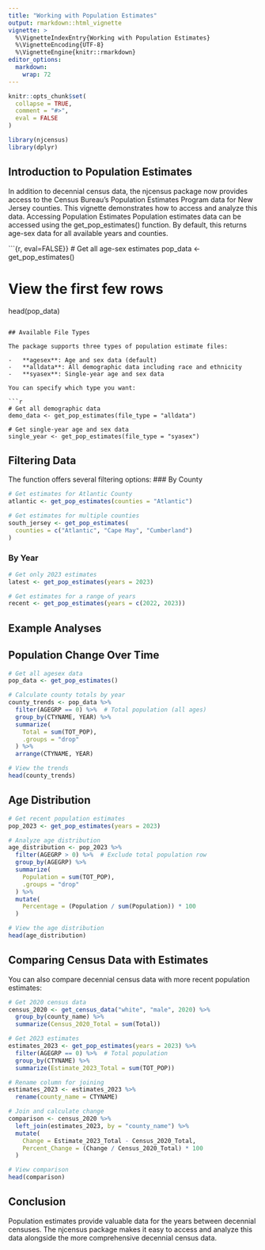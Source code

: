 ```yaml
---
title: "Working with Population Estimates"
output: rmarkdown::html_vignette
vignette: >
  %\VignetteIndexEntry{Working with Population Estimates}
  %\VignetteEncoding{UTF-8}
  %\VignetteEngine{knitr::rmarkdown}
editor_options: 
  markdown: 
    wrap: 72
---
```


```r
knitr::opts_chunk$set(
  collapse = TRUE,
  comment = "#>", 
  eval = FALSE
)
```

```r
library(njcensus)
library(dplyr)
```

## Introduction to Population Estimates

In addition to decennial census data, the njcensus package now provides access to the Census Bureau's Population Estimates Program data for New Jersey counties. This vignette demonstrates how to access and analyze this data. Accessing Population Estimates Population estimates data can be accessed using the get_pop_estimates() function. By default, this returns age-sex data for all available years and counties.

```{r, eval=FALSE}}
# Get all age-sex estimates
pop_data <- get_pop_estimates()

# View the first few rows
head(pop_data)
```

## Available File Types

The package supports three types of population estimate files:

-   **agesex**: Age and sex data (default)
-   **alldata**: All demographic data including race and ethnicity
-   **syasex**: Single-year age and sex data

You can specify which type you want:

```r
# Get all demographic data
demo_data <- get_pop_estimates(file_type = "alldata")

# Get single-year age and sex data
single_year <- get_pop_estimates(file_type = "syasex")
```

## Filtering Data

The function offers several filtering options: 
### By County

```r
# Get estimates for Atlantic County
atlantic <- get_pop_estimates(counties = "Atlantic")

# Get estimates for multiple counties
south_jersey <- get_pop_estimates(
  counties = c("Atlantic", "Cape May", "Cumberland")
)
```

### By Year

```r
# Get only 2023 estimates
latest <- get_pop_estimates(years = 2023)

# Get estimates for a range of years
recent <- get_pop_estimates(years = c(2022, 2023))
```

## Example Analyses 

## Population Change Over Time

```r
# Get all agesex data
pop_data <- get_pop_estimates()

# Calculate county totals by year
county_trends <- pop_data %>%
  filter(AGEGRP == 0) %>%  # Total population (all ages)
  group_by(CTYNAME, YEAR) %>%
  summarize(
    Total = sum(TOT_POP),
    .groups = "drop"
  ) %>%
  arrange(CTYNAME, YEAR)

# View the trends
head(county_trends)
```

## Age Distribution

```r
# Get recent population estimates
pop_2023 <- get_pop_estimates(years = 2023)

# Analyze age distribution
age_distribution <- pop_2023 %>%
  filter(AGEGRP > 0) %>%  # Exclude total population row
  group_by(AGEGRP) %>%
  summarize(
    Population = sum(TOT_POP),
    .groups = "drop"
  ) %>%
  mutate(
    Percentage = (Population / sum(Population)) * 100
  )

# View the age distribution
head(age_distribution)
```

## Comparing Census Data with Estimates 

You can also compare decennial census data with more recent population estimates:

```r
# Get 2020 census data
census_2020 <- get_census_data("white", "male", 2020) %>%
  group_by(county_name) %>%
  summarize(Census_2020_Total = sum(Total))

# Get 2023 estimates
estimates_2023 <- get_pop_estimates(years = 2023) %>%
  filter(AGEGRP == 0) %>%  # Total population
  group_by(CTYNAME) %>%
  summarize(Estimate_2023_Total = sum(TOT_POP))

# Rename column for joining
estimates_2023 <- estimates_2023 %>%
  rename(county_name = CTYNAME)

# Join and calculate change
comparison <- census_2020 %>%
  left_join(estimates_2023, by = "county_name") %>%
  mutate(
    Change = Estimate_2023_Total - Census_2020_Total,
    Percent_Change = (Change / Census_2020_Total) * 100
  )

# View comparison
head(comparison)
```

## Conclusion 
Population estimates provide valuable data for the years between decennial censuses. The njcensus package makes it easy to access
and analyze this data alongside the more comprehensive decennial census
data.
